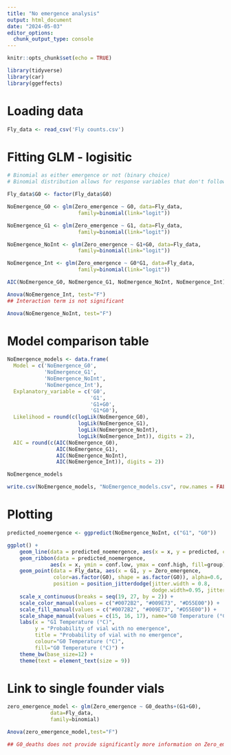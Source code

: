 ```yaml
---
title: "No emergence analysis"
output: html_document
date: "2024-05-03"
editor_options: 
  chunk_output_type: console
---
```


```r
knitr::opts_chunk$set(echo = TRUE)
```

```r
library(tidyverse)
library(car)
library(ggeffects)
```

# Loading data
```r
Fly_data <- read_csv('Fly counts.csv')
```

# Fitting GLM - logisitic
```r
# Binomial as either emergence or not (binary choice)
# Binomial distribution allows for response variables that don't follow a normal distribution 

Fly_data$G0 <- factor(Fly_data$G0)

NoEmergence_G0 <- glm(Zero_emergence ~ G0, data=Fly_data,
                       family=binomial(link="logit"))

NoEmergence_G1 <- glm(Zero_emergence ~ G1, data=Fly_data,
                       family=binomial(link="logit"))

NoEmergence_NoInt <- glm(Zero_emergence ~ G1+G0, data=Fly_data,
                       family=binomial(link="logit"))

NoEmergence_Int <- glm(Zero_emergence ~ G0*G1, data=Fly_data,
                       family=binomial(link="logit"))

AIC(NoEmergence_G0, NoEmergence_G1, NoEmergence_NoInt, NoEmergence_Int)

Anova(NoEmergence_Int, test="F")
## Interaction term is not significant

Anova(NoEmergence_NoInt, test="F")
```

# Model comparison table
```r
NoEmergence_models <- data.frame(
  Model = c('NoEmergence_G0', 
            'NoEmergence_G1',
            'NoEmergence_NoInt',
            'NoEmergence_Int'),
  Explanatory_variable = c('G0',
                           'G1',
                           'G1+G0',
                           'G1*G0'),
  Likelihood = round(c(logLik(NoEmergence_G0), 
                       logLik(NoEmergence_G1), 
                       logLik(NoEmergence_NoInt), 
                       logLik(NoEmergence_Int)), digits = 2),
  AIC = round(c(AIC(NoEmergence_G0), 
                AIC(NoEmergence_G1), 
                AIC(NoEmergence_NoInt), 
                AIC(NoEmergence_Int)), digits = 2))

NoEmergence_models

write.csv(NoEmergence_models, "NoEmergence_models.csv", row.names = FALSE)
```

# Plotting
```r
predicted_noemergence <- ggpredict(NoEmergence_NoInt, c("G1", "G0"))

ggplot() +
    geom_line(data = predicted_noemergence, aes(x = x, y = predicted, colour=group)) +
    geom_ribbon(data = predicted_noemergence, 
              aes(x = x, ymin = conf.low, ymax = conf.high, fill=group), alpha = 0.2) + 
    geom_point(data = Fly_data, aes(x = G1, y = Zero_emergence, 
               color=as.factor(G0), shape = as.factor(G0)), alpha=0.6, size=1.2, 
               position = position_jitterdodge(jitter.width = 0.8, 
                                               dodge.width=0.95, jitter.height=0.01)) +
    scale_x_continuous(breaks = seq(19, 27, by = 2)) +
    scale_color_manual(values = c("#0072B2", "#009E73", "#D55E00")) +
    scale_fill_manual(values = c("#0072B2", "#009E73", "#D55E00")) +
    scale_shape_manual(values = c(15, 16, 17), name="G0 Temperature (°C)") +
    labs(x = "G1 Temperature (°C)", 
         y = "Probability of vial with no emergence",
         title = "Probability of vial with no emergence",
         colour="G0 Temperature (°C)",
         fill="G0 Temperature (°C)") +
    theme_bw(base_size=12) +
    theme(text = element_text(size = 9))
```


# Link to single founder vials
```r
zero_emergence_model <- glm(Zero_emergence ~ G0_deaths+(G1+G0),
              data=Fly_data,
              family=binomial)

Anova(zero_emergence_model,test="F")

## G0_deaths does not provide significantly more information on Zero_emergence
```

